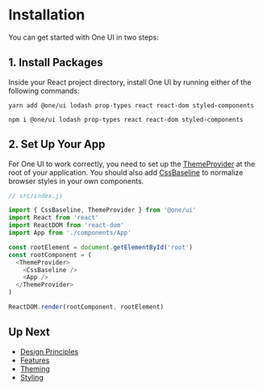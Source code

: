 
<Meta id='installation' title='Getting Started/Installation' />

# Installation

You can get started with One UI in two steps:


## 1. Install Packages

Inside your React project directory, install One UI by running either of the following commands:

```
yarn add @one/ui lodash prop-types react react-dom styled-components
```

```
npm i @one/ui lodash prop-types react react-dom styled-components
```

## 2. Set Up Your App

For One UI to work correctly, you need to set up the [ThemeProvider](/?path=/docs/components-themeprovider--basic) at the root of your application. You should also add [CssBaseline](/?path=/docs/components-cssbaseline--basic) to normalize browser styles in your own components.

```javascript
// src/index.js

import { CssBaseline, ThemeProvider } from '@one/ui'
import React from 'react'
import ReactDOM from 'react-dom'
import App from './components/App'

const rootElement = document.getElementById('root')
const rootComponent = (
  <ThemeProvider>
    <CssBaseline />
    <App />
  </ThemeProvider>
)

ReactDOM.render(rootComponent, rootElement)
```

## Up Next

* [Design Principles](/?path=/docs/design-principles--page)
* [Features](/?path=/docs/features--page)
* [Theming](/?path=/docs/theming--page)
* [Styling](/?path=/docs/styling--page)